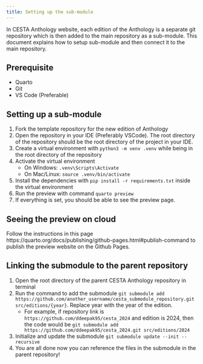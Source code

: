 ```yaml
---
title: Setting up the sub-module
---
```


In CESTA Anthology website, each edition of the Anthology is a separate git repository which is then added to the main repository as a sub-module. This document explains how to setup sub-module and then connect it to the main repository.

## Prerequisite
- Quarto
- Git
- VS Code (Preferable)

## Setting up a sub-module
1. Fork the template repository for the new edition of Anthology
2. Open the repository in your IDE (Preferably VSCode). The root directory of the repository should be the root directory of the project in your IDE.
3. Create a virtual environment with `python3 -m venv .venv` while being in the root directory of the repository
4. Activate the virtual environment
    - On Windows: `.venv\Scripts\Activate`
    - On Mac/Linux: `source .venv/bin/activate`
5. Install the dependencies with `pip install -r requirements.txt` inside the virtual environment
6. Run the preview with command `quarto preview`
7. If everything is set, you should be able to see the preview page.

## Seeing the preview on cloud
Follow the instructions in this page https://quarto.org/docs/publishing/github-pages.html#publish-command to publish the preview website on the Github Pages. 

## Linking the submodule to the parent repository
1. Open the root directory of the parent CESTA Anthology repository in terminal
2. Run the command to add the submodule `git submodule add https://github.com/another_username/cesta_submodule_repository.git src/editions/{year}`. Replace year with the year of the edition.
    - For example, if repository link is  `https://github.com/ddeepak95/cesta_2024` and edition is 2024, then the code would be `git submodule add https://github.com/ddeepak95/cesta_2024.git src/editions/2024`
3. Initialize and update the submodule `git submodule update --init --recursive`
4. You are all done now you can reference the files in the submodule in the parent repository!
